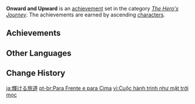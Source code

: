 {{Achievement Set Infobox
|title        = 
|primogems    = {{Achievement/Primogems|Onward and Upward}}
|total        = {{Achievement/Total|Onward and Upward}}
|category     = The Hero's Journey
}}
'''Onward and Upward''' is an [[achievement]] set in the category ''[[The Hero's Journey]]''. The achievements are earned by ascending [[character]]s.

==Achievements==
{{Achievements by Category Table|Onward and Upward}}
<!--
==Notes==

==Trivia==
-->
==Other Languages==
{{Other Languages
|en      = Onward and Upward
|zhs     = 如日方升的旅程
|zhs_rm  = Rúrìfāngshēng de Lǚchéng
|zht     = 如日方升的旅程
|zht_rm  = Rúrìfāngshēng de Lǚchéng
|zh_tl   = Journey That Has Just Begun With a Bright Future
|ja      = 輝ける旅道
|ja_rm   = Kagayakeru Tabiji{{Assumed}}
|ja_tl   = Travel Road Which Can Glow
|ko      = 왕성한 여행
|ko_rm   = Wangseonghan Yeohaeng
|ko_tl   = Prosperous Travel
|es      = Arriba y adelante
|es_tl   = Up and Onward
|fr      = Au jour le jour
|fr_tl   = From Day to Day
|ru      = Вперёд и ввысь
|ru_tl   = Onward and Upward
|th      = เดินต่อไปไม่หยุดยั้ง
|th_rm   = 
|th_tl   = 
|vi      = Cuộc hành trình như mặt trời mọc
|vi_tl   = 
|de      = Stets nach vorn
|de_tl   = Steadily Onwards
|id      = Semakin Maju dan Semakin Tinggi
|id_tl   = Onward and Upward
|pt      = Para Frente e para Cima
|pt_tl   = 
|tr      = Daima İleri
|tr_tl   = 
|it      = Sempre più in alto
|it_tl   = 
}}

==Change History==
{{Change History|1.0}}
<!--
==References==
{{Reflist}}
-->

[[ja:輝ける旅道]]
[[pt-br:Para Frente e para Cima]]
[[vi:Cuộc hành trình như mặt trời mọc]]